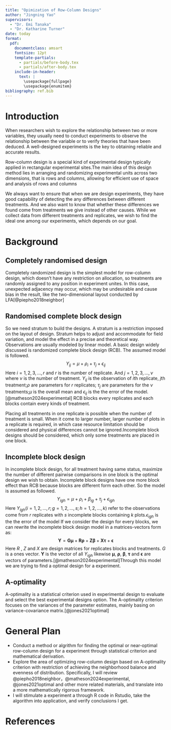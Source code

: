 ```yaml
---
title: "Opimization of Row-Column Designs"
author: "Jingning Yao"
supervisors:
  - "Dr. Emi Tanaka"
  - "Dr. Katharine Turner"
date: today
format: 
  pdf: 
    documentclass: amsart
    fontsize: 12pt
    template-partials:
      - partials/before-body.tex
      - partials/after-body.tex
    include-in-header:
      text: |
        \usepackage{fullpage}
        \usepackage{enumitem}
bibliography: ref.bib
---
```


# Introduction

When researchers wish to explore the relationship between two or more variables, they usually need to conduct experiments to observe the relationship between the variable or to verify theories that have been deduced. A well-designed experiments is the key to obtaining reliable and accurate results. 

Row-column design is a special kind of experimental design typically applied in rectangular experimental sites.The main idea of this design method lies in arranging and randomizing experimental units across two dimensions, that is rows and columns, allowing for efficient use of space and  analysis of rows and columns

We always want to ensure that when we are design experiments, they have good capability of detecting the any differences between different treatments. And we also want to know that whether these differences we found come from treatments we give instead of other causes. While we collect data from different treatments and replicates, we wish to find the ideal one among our experiments, which depends on our goal.

# Background

## Completely randomised design

Completely randomized design is the simplest model for row-column design, which doesn't have any restriction on allocation, so treatments are randomly assigned to any position in experiment unites. In this case, unexpected adjacency may occur, which may be undesirable and cause bias in the result, like the two-dimensional layout conducted by LFA[@piepho2018neighbor]

## Randomised complete block design

So we need stratum to build the designs. A stratum is a restriction imposed on the layout of design. Stratum helps to adjust and accommodate for field variation, and model the effect in a precise and theoretical way. Observations are usually modeled by linear model. A basic design widely discussed is randomized complete block design (RCB). The assumed model is followed. 
$$Y_{ij} = \mu + \rho_i + \tau_j + \epsilon_{ij}$$
Here $i=1,2,3,...,r$ and $r$ is the number of replicate. And $j=1,2,3,...,\nu$ where $\nu$ is the number of treatment. $Y_{ij}$ is the observation of $i$th replicate, $j$th treatment;$\rho$ are parameters for $r$ replicates; $\tau_j$ are parameters for the $\nu$ treatments;$\mu$ is the overall mean and $\epsilon_{ij}$ is the the error of the model.[@matheson2024experimental] RCB blocks every replicates and each blocks contain every kinds of treatment.

Placing all treatments in one replicate is possible when the number of treatment is small. When it come to larger number, larger number of plots in a replicate is required, in which case resource limitation should be considered and physical differences cannot be ignored.Incomplete block designs should be considered, which only some treatments are placed in one block. 

## Incomplete block design

In incomplete block design, for all treatment having same status, maximize the number of different pairwise comparisons in one block is the optimal design we wish to obtain. Incomplete block designs have one more block effect than RCB because blocks are different form each other. So the model is assumed as followed.
$$Y_{igh}=\mu+\rho_i+\beta_{ig}+\tau_j+\epsilon_{igh}$$
Here $Y_{igh}(i=1,2,\dots,r;g=1,2,\dots,s;h=1,2,\dots,k)$ refer to the observations come from  $r$ replicates with $s$ incomplete blocks containing $k$ plots.$\epsilon_{igh}$ is the the error of the model
If we consider the design for every blocks, we can rewrite the incomplete block design model in a matrices-vectors form as:
$$\boldsymbol{Y}=\textbf{G}\boldsymbol{\mu} +\textbf{R}\boldsymbol{\rho}+\textbf{Z}\boldsymbol{\beta}+\textbf{X}\boldsymbol{\tau}+\boldsymbol{\epsilon}$$
Here $R$ , $Z$ and $X$ are design matrices for replicates blocks and treatments. $G$ is a ones vector. $\boldsymbol{Y}$ is the vector of all $Y_{igh}$ likewise $\boldsymbol{\mu}$, $\boldsymbol{\rho}$, $\boldsymbol{\beta}$, $\boldsymbol{\tau}$ and $\boldsymbol{\epsilon}$ are vectors of parameters.[@matheson2024experimental]Through this model we are trying to find a optimal design for a experiment.

## A-optimality

A-optimality is a statistical criterion used in experimental design to evaluate and select the best experimental designs option. The A-optimality criterion focuses on the variances of the parameter estimates, mainly basing on variance-covariance matrix.[@jones2021optimal]

# General Plan

- Conduct a method or algrithm for finding the optimal or near-optimal row-column design for a experiment through statistical criterion and mathematical derivation.
- Explore the area of optimizing row-column design based on A-optimality criterion with restriction of achieving the neighborhood balance and evenness of distribution. Specifically, I will review @piepho2018neighbor，@matheson2024experimental, @jones2021optimal and other more related materials, and translate into a more mathematically rigorous framework.
-  I will stimulate a experiment a through R code in Rstudio, take the algorithm into application, and verify conclusions I get.

# References
